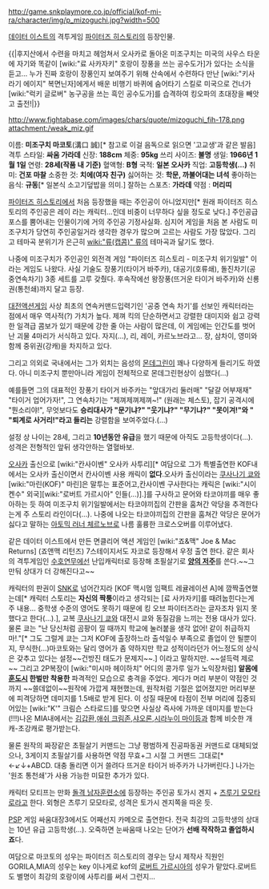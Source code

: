 http://game.snkplaymore.co.jp/official/kof-mi-ra/character/img/p_mizoguchi.jpg?width=500

[[데이터 이스트]]의 격투게임 [[파이터즈 히스토리]]의 등장인물.

{{|후지산에서 수련을 마치고 헤엄쳐서 오사카로 돌아온 미조구치는 미국의 사우스 타운에 자기와 똑같이 [wiki:"료 사카자키" 호랑이 장풍을 쓰는 공수도가]가 있다는 소식을 듣고… 
누가 진짜 호랑이 장풍인지 보여주기 위해 산속에서 수련하다 만난 [wiki:"키사라기 에이지" 복면닌자]에게서 배운 비행기 바퀴에 숨어타기 스킬로 미국으로 건너가 [wiki:"럭키 글로버" 농구공을 쓰는 흑인 공수도가]를 습격하여 킹오파의 초대장을 빼앗고 출전!|}}

http://www.fightabase.com/images/chars/quote/mizoguchi_fih-178.png attachment:/weak_miz.gif

이름: '''미조구치 마코토'''(溝口 誠)[* 참고로 이걸 음독으로 읽으면 '고교생'과 같은 발음]
격투 스타일: '''싸움 가라데'''
신장: '''188cm'''
체중: '''95kg'''
쓰리 사이즈: '''불명'''
생일: '''1966년 1월 1일'''
연령: '''28세(작품 내 기준)'''
혈액형: '''B형'''
국적: '''일본 오사카'''
직업: '''고등학생(…)'''
취미: '''건포 마찰''' 
소중한 것: '''치에(여자 친구)'''
싫어하는 것: '''학문, 까불어대는 녀석'''
좋아하는 음식: '''규동'''[* 일본식 소고기덮밥을 의미.]
잘하는 스포츠: '''가라데''' 
약점 : '''머리띠'''


[[파이터즈 히스토리]]에서 처음 등장했을 때는 주인공이 아니었지만[* 원래 파이터즈 히스토리의 주인공은 레이 라는 캐릭터…인데 비중이 너무하다 싶을 정도로 낮다.] 주인공급 포스를 뿜어내는 인물이기에 거의 주인공 기정사실화. 심지어 게임을 처음 본 사람도 미조구치가 당연히 주인공일거라 생각한 경우가 많으며 고르는 사람도 가장 많았다. 그리고 테마곡 분위기가 은근히 [[wiki:"류(캡콤)" 류]]의 테마곡과 닮기도 했다. 

나중에 미조구치가 주인공인 외전격 게임 "파이터즈 히스토리 - 미조구치 위기일발" 이라는 게임도 나왔다. 사실 기술도 장풍기(타이거 바주카), 대공기(호류쇄), 돌진차기(공중연속차기) 3종 세트를 고루 갖췄다. 후속작에선 왕장풍(뜨거운 타이거 바주카)와 신룡권(통천쇄)까지 달고 등장.

[[대전액션게임]] 사상 최초의 연속커맨드입력기인 '공중 연속 차기'를 선보인 캐릭터라는 점에서 매우 역사적(?) 가치가 높다. 제껴 킥의 단순하면서고 강렬한 대미지와 쉽고 강력한 일격급 콤보가 있기 때문에 강한 줄 아는 사람이 많은데, 이 게임에는 인간도를 벗어난 괴물 4마리가 서식하고 있다. 자지(…), 리, 레이, 카르노브라고… 장, 삼차이, 영미와 함께 중위권(강캐)을 차지하고 있다.

그리고 의외로 국내에서는 그가 외치는 음성의 [[몬데그린]]이 꽤나 다양하게 들리기도 하였다. 아니 미조구치 뿐만아니라 게임이 전체적으로 몬데그린현상이 심했다(…)

예를들면 그의 대표적인 장풍기 타이거 바주카는  "앞대가리 둘러매" "달걀 어부재재" "타이거 업어가자!", 그 연속차기는 "제껴제껴제껴~!" (원래는 체스토), 잡기 공격시에 "뭔소리야!", 무엇보다도 '''승리대사가 "문기냐?" "웃기냐?" "무기냐?" "못이겨!"와 " "퇴계로 사거리!"라고 들리는''' 강렬함을 보여주었다.(…) 

설정 상 나이는 28세, 그리고 '''10년동안 유급'''을 했기 때문에 아직도 고등학생이다(…). 성격은 전형적인 앞뒤 생각안하는 열혈바보.

[[오사카]] 출신으로 [wiki:"칸사이벤" 오사카 사투리][* 여담으로 그가 특별출연한 KOF내에서는 오사카 출신이면서 칸사이벤 사용 캐릭이 '''없다'''.오사카 출신이라는 [[쿠사나기 쿄]]와 [wiki:"마린(KOF)" 마린]은 말투는 표준어고,칸사이벤 구사한다는 캐릭은 [wiki:"시이 켄수" 외국][wiki:"로버트 가르시아" 인들(...)].]를 구사하고 문어와 타코야끼를 매우 좋아하는 듯 하여 미조구치 위기일발에서는 타코야끼집의 간판을 훔쳐간 악당을 추격한다는게 주 스토리 라인이다(…). 나중에 나오는 타코야끼집의 간판을 훔쳐간 악당은 문어가 싫다고 말하는 [[아토믹 러너 체르노브]]로 나름 훌륭한 크로스오버를 이루어냈다.

같은 데이터 이스트에서 만든 면클리어 액션 게임인 [wiki:"죠&맥" Joe & Mac Returns] (죠앤맥 리턴즈) 7스테이지서도 자코로 등장해서 우정 출연 한다. 같은 회사의 격투게임인 [[수호연무]]에선 난입캐릭터로 등장해 초필살기로 '''[[양의 저주]]'''를 쓴다.~~그만둬 상대가 더 강해진다고~~

캐릭터의 판권이 [[SNK]]로 넘어간지라 [KOF 맥시멈 임팩트 레귤레이션 A]에 깜짝출연했는데[* 캐릭터 스토리는 '''자신의 짝퉁'''이라고 생각되는 [료 사카자키]를 때려눕힌다는게 주 내용… 중학생 수준의 영어도 못하기 때문에 킹 오브 파이터즈라는 글자조차 읽지 못했다고 한다(…).], 교복 [[쿠사나기 쿄]]와 대전시 쿄와 동질감을 느끼는 전용 대사가 있다. 물론 쿄는 "난 당신처럼 곰팡이 낄 때까지 학교에 눌러붙을 생각 없어! 같이 취급하지 마!."[* 그도 그럴게 쿄는 그저 KOF에 출장하느라 출석일수 부족으로 졸업이 안 될뿐이지, 무식한(...)마코토와는 달리 영어가 좀 약하지만 학교 성적이라던가 어느정도의 상식은 갖추고 있다는 설정~~건방진 태도가 문제지~~.] 이라고 말하지만. ~~설득력 제로~~ 그리고 2P복장이 [wiki:"미시마 헤이하치" 어디의 콩가루 일가 노익장처럼] '''알몸에 [[훈도시]] 한벌만 착용한''' 파격적인 모습으로 충격을 주었다. 게다가 머리 부분이 약점인 것까지 ~~쓸데없이~~원작에 가깝게 재현했는데, 원작처럼 기절은 없어졌지만 머리부분에 피격당하면 데미지를 1.5배로 받게 된다. 이 성질 때문에 타점이 전부 머리에 집중되어있는 [wiki:"K'" 크림슨 스타로드]를 맞으면 사실상 즉사에 가까운 데미지를 받는다(!!!)나온 MIA내에서는 [[김갑환]],[[애쉬 크림존]],[[샤오론]],[[시라누이 마이]]등과 함께 비슷한 개캐-초강캐로 평가받는다.

물론 원작의 짜장같은 초필살기 커맨드는 그냥 평범하게 진공파동권 커맨드로 대체되었으나, 3게이지 초필살기를 사용하면 약점 무효+그 시절 그 커맨드 그대로[* ←↙↓+ABCD. 대충 돌리면 이거 쓸려다 뜨거운 타이거 바주카가 나가버린다.] 나가는 '원조 통천쇄'가 사용 가능한 미묘한 추가가 있다.

캐릭터 모티프는 만화 [[돌격 남자훈련소]]에 등장하는 주인공 토가시 겐지 + [[츠루기 모모타로]]라고 한다. 외형은 츠루기 모모타로, 성격은 토가시 겐지쪽을 따온 듯.

[[PSP]] 게임 싸움대장3에서도 어째선지 카메오로 출연한다. 전국 최강의 고등학생의 상대는 10년 유급 고등학생(…). 오죽하면 눈싸움때 나오는 단어가 '''선배 작작하고 졸업하시죠'''다.

여담으로 마코토의 성우는 파이터즈 히스토리의 경우는 당시 제작사 직원인 GORILA,MIA의 성우는 key 이나게로 kof의 [[로버트 가르시아]]의 성우가 맡았다.로버트도 별명이 최강의 호랑이에 사투리를 써서 그런지...
